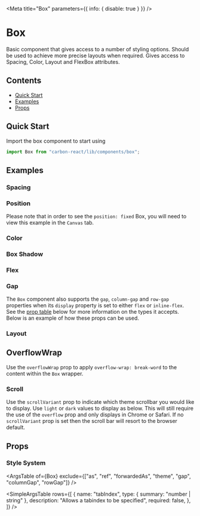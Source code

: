 



<Meta title="Box" parameters={{ info: { disable: true } }} />

# Box

Basic component that gives access to a number of styling options. Should be used to achieve more precise layouts when required. Gives access to Spacing, Color, Layout and FlexBox attributes.

## Contents

- [Quick Start](#quick-start)
- [Examples](#examples)
- [Props](#props)

## Quick Start

Import the box component to start using

```javascript
import Box from "carbon-react/lib/components/box";
```

## Examples

### Spacing

<Canvas>
  <Story name="spacing" story={stories.Spacing} />
</Canvas>

### Position

Please note that in order to see the `position: fixed` Box, you will need to view this example in the `Canvas` tab.

<Canvas>
  <Story name="position" story={stories.Position} />
</Canvas>

### Color

<Canvas>
  <Story name="color" story={stories.Color} />
</Canvas>

### Box Shadow

<Canvas>
  <Story name="box shadow" story={stories.BoxShadow} />
</Canvas>

### Flex

<Canvas>
  <Story name="flex" story={stories.Flex} />
</Canvas>

### Gap

The `Box` component also supports the `gap`, `column-gap` and `row-gap` properties when its `display` property is set to either
`flex` or `inline-flex`. See the [prop table](#props) below for more information on the types it accepts. Below is an example of
how these props can be used.

<Canvas>
  <Story name="flex gap" story={stories.Gap} />
</Canvas>

### Layout

<Canvas>
  <Story name="layout" story={stories.Layout} />
</Canvas>

## OverflowWrap

Use the `overflowWrap` prop to apply `overflow-wrap: break-word` to the content within the `Box` wrapper.

<Canvas>
  <Story name="overflow wrap" story={stories.OverflowWrap} />
</Canvas>

### Scroll

Use the `scrollVariant` prop to indicate which theme scrollbar you would like to display. Use `light` or `dark` values to display as below. This will still require the use of the `overflow` prop and only displays in Chrome or Safari.
If no `scrollVariant` prop is set then the scroll bar will resort to the browser default.

<Canvas>
  <Story name="scroll" story={stories.Scroll} />
</Canvas>

## Props

### Style System

<StyledSystemProps spacing color flexBox hasGapProps layout position noHeader />

<ArgsTable of={Box} exclude={["as", "ref", "forwardedAs", "theme", "gap", "columnGap", "rowGap"]} />

<SimpleArgsTable
  rows={[
    {
      name: "tabIndex",
      type: { summary: "number | string" },
      description: "Allows a tabindex to be specified",
      required: false,
    },
  ]}
/>

